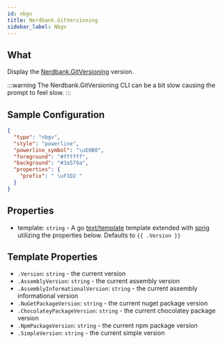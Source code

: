 ```yaml
---
id: nbgv
title: Nerdbank.GitVersioning
sidebar_label: Nbgv
---
```


## What

Display the [Nerdbank.GitVersioning][nbgv] version.

:::warning
The Nerdbank.GitVersioning CLI can be a bit slow causing the prompt to feel slow.
:::

## Sample Configuration

```json
{
  "type": "nbgv",
  "style": "powerline",
  "powerline_symbol": "\uE0B0",
  "foreground": "#ffffff",
  "background": "#3a579a",
  "properties": {
    "prefix": " \uF1D2 "
  }
}
```

## Properties

- template: `string` - A go [text/template][go-text-template] template extended with [sprig][sprig] utilizing the
properties below. Defaults to `{{ .Version }}`

## Template Properties

- `.Version`: `string` - the current version
- `.AssemblyVersion`: `string` - the current assembly version
- `.AssemblyInformationalVersion`: `string` - the current assembly informational version
- `.NuGetPackageVersion`: `string` - the current nuget package version
- `.ChocolateyPackageVersion`: `string` - the current chocolatey package version
- `.NpmPackageVersion`: `string` - the current npm package version
- `.SimpleVersion`: `string` - the current simple version

[nbgv]: https://github.com/dotnet/Nerdbank.GitVersioning
[go-text-template]: https://golang.org/pkg/text/template/
[sprig]: https://masterminds.github.io/sprig/
